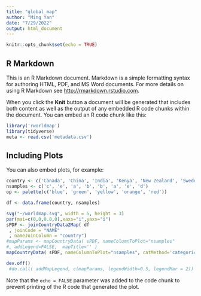 ```yaml
---
title: "global_map"
author: "Ming Yan"
date: "7/29/2022"
output: html_document
---
```


```r
knitr::opts_chunk$set(echo = TRUE)
```

## R Markdown

This is an R Markdown document. Markdown is a simple formatting syntax for authoring HTML, PDF, and MS Word documents. For more details on using R Markdown see <http://rmarkdown.rstudio.com>.

When you click the **Knit** button a document will be generated that includes both content as well as the output of any embedded R code chunks within the document. You can embed an R code chunk like this:

```r
library('rworldmap')
library(tidyverse)
meta <- read.csv('metadata.csv')
```

## Including Plots

You can also embed plots, for example:

```r
country <- c('Canada', 'China', 'India', 'Kenya', 'New Zealand', 'Sweden', 'United Kingdom', 'United States')
nsamples <- c('c', 'e', 'a', 'b', 'b', 'a', 'e', 'd')
op <- palette(c('blue', 'green', 'yellow', 'orange', 'red'))

df <- data.frame(country, nsamples)

svg("~/worldmap.svg", width = 5, height = 3)
par(mai=c(0,0,0.0,0),xaxs="i",yaxs="i")
sPDF <- joinCountryData2Map( df
 , joinCode = "NAME"
 , nameJoinColumn = "country")
#mapParams <- mapCountryData( sPDF, nameColumnToPlot="nsamples"
#, addLegend=FALSE,  mapTitle='' )
mapCountryData( sPDF, nameColumnToPlot="nsamples", catMethod='categorical', colourPalette= 'palette', addLegend=FALSE,  mapTitle='' )

dev.off() 
 #do.call( addMapLegend, c(mapParams, legendWidth=0.5, legendMar = 2))
```

Note that the `echo = FALSE` parameter was added to the code chunk to prevent printing of the R code that generated the plot.
